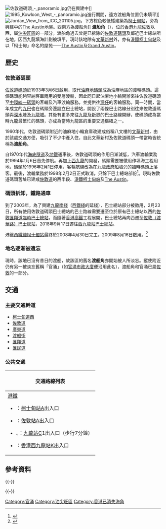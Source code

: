 [[File:佐敦道碼頭_-_panoramio.jpg|thumb]]仍在興建中]]
[[File:1995_Kowloon_West_-_panoramio.jpg|thumb]]進行期間，遠方渡船角位置仍未填平]]
[[File:Jordan_View_from_ICC_201105.jpg|thumb]]，下方棕色較低矮建築為[[柯士甸站|柯士甸站]]，旁為興建中的[[The_Austin|The Austin]]地盤。西南方為渡船角]]
'''渡船角'''（{{lang-en|Ferry Point}}），位於[[香港|香港]][[九龍|九龍]][[佐敦|佐敦]]以西，屬[[油尖旺區|油尖旺區]]的一部分。渡船角過去曾是已拆除的[[佐敦道碼頭|佐敦道碼頭]]及鄰近巴士總站所在地，因西九龍填海計劃被填平，現時該地除有[[文華新村|文華新村]]外，亦有[[港鐵|港鐵]][[柯士甸站|柯士甸站]]及以「柯士甸」命名的屋苑——[[The_Austin|The Austin]]及[[Grand_Austin|Grand Austin]]。

==歷史==
===佐敦道碼頭===
[[佐敦道碼頭|佐敦道碼頭]]於1933年3月6日啟用，取代[[油麻地碼頭|油麻地碼頭]]成為油麻地區的渡輪碼頭。這個碼頭能夠容納客車兩用的雙層渡輪，因此同日起油麻地小輪開辦來往佐敦道碼頭至[[中環|中環]][[統一碼頭|統一碼頭]]的客輪及汽車渡輪服務，並提供往[[灣仔|灣仔]]的客輪服務。同一時間，當年成立的[[九龍巴士|九巴]]也在碼頭旁邊設立巴士總站，開設了兩條巴士路線分別往來佐敦道碼頭與[[深水埗|深水埗]]及[[九龍城|九龍城]]。其後有更多來往[[九龍|九龍]]及[[新界|新界]]的巴士路線開辦，使碼頭成為當時九龍最繁忙的碼頭，亦成為當時九龍區的重要交通樞紐之一。

1960年代，佐敦道碼頭附近的油麻地小輪倉庫改建成俗稱八文樓的[[文華新村|文華新村]]，由於該處交通方便，吸引了不少中產入住，自此文華新村及佐敦道碼頭一帶當時皆統稱為'''渡船角'''。

自1970年代[[香港海底隧道|海底隧道]]及[[香港地鐵|地鐵]]通車後，佐敦道碼頭的作用日漸減低，汽車渡輪業務於1994年1月6日首先停航。再加上[[西九龍|西九龍]]的開發，碼頭需要被徵用作填海工程用地，碼頭於1996年2月1日停用，客輪航線改為在[[九龍政府船塢|九龍政府船塢]]旁的臨時碼頭上落客。最後，渡輪業務於1998年2月2日正式取消，只餘下巴士總站部份<ref>{{Cite web |url=http://hk.epochtimes.com/7/7/27/48731.htm |title=油麻地碼頭與佐敦道碼頭 |accessdate=2015-12-24 |archive-date=2008-09-30 |archive-url=https://web.archive.org/web/20080930181537/http://hk.epochtimes.com/7/7/27/48731.htm |dead-url=no }}</ref>。現時佐敦道碼頭舊址已建成[[佐敦道|佐敦道]]的西半段、[[港鐵|港鐵]][[柯士甸站|柯士甸站]]及[[The_Austin|The Austin]]。

===碼頭拆卸，鐵路通車===
到了2003年，為了興建[[九龍南綫|九龍南綫]]（[[西鐵綫|西鐵綫]]的延綫），巴士總站部分被徵用，2月23日，所有使用佐敦道碼頭巴士總站的巴士路線需要遷至位於原有巴士總站以西的[[佐敦（匯翔道）巴士總站|佐敦匯翔道臨時巴士總站]]，而隨著[[香港高鐵|香港高鐵]]工程展開，巴士總站再向西遷至[[佐敦（渡華路）巴士總站|佐敦（渡華路）巴士總站]]，2018年9月17日遷往[[西九龍站巴士總站|西九龍站巴士總站]]。

港鐵[[西鐵綫|西鐵綫]][[柯士甸站|柯士甸站]]最終於2008年4月30日完工，2009年8月16日啟用。<ref>{{Cite press release|title=九龍南綫車站平頂典禮|publisher=港鐵公司|date=2008年4月30日|url=http://www.mtr.com.hk/eng/corporate/file_rep/PR-08-041-C.pdf|format=pdf|language=zh-hk|accessdate=2008年11月30日|archive-date=2020年3月28日|archive-url=https://web.archive.org/web/20200328193433/http://www.mtr.com.hk/eng/corporate/file_rep/PR-08-041-C.pdf|dead-url=no}}</ref>

===地名逐漸被遺忘===
現時，該地已沒有昔日的渡船，故該區的舊名'''渡船角'''亦開始被人所淡忘。縱使附近仍有另一被淡忘舊稱「官涌」（如[[官涌市政大廈|官涌市政大廈]]便沿用此名），渡船角和官涌已屬[[佐敦|佐敦]]的一部分。

==交通==
===主要交通幹道===
* [[柯士甸道西|柯士甸道西]]
* [[佐敦道|佐敦道]]
* [[廣東道|廣東道]]
* [[渡船街_(香港)|渡船街]]
* [[匯翔道|匯翔道]]
* [[匯民道|匯民道]]

===公共交通===
{| class="mw-collapsible mw-collapsed wikitable" style="background:white; margin: 0 auto; width: auto;"
! 交通路線列表
|-
|
;[[港鐵|港鐵]]
*{{港鐵路線標誌|TML}}：[[柯士甸站|柯士甸站]]A出入口
*{{港鐵路線標誌|TWL}}：[[佐敦站|佐敦站]]A出入口
*{{港鐵路線標誌|TCL}}、{{港鐵路線標誌|AEL}}：[[九龍站_(港鐵)|九龍站]]C1出入口（步行7分鐘）
*{{港鐵路線標誌|XRL}}：[[香港西九龍站|香港西九龍站]]K出入口
|}

==參考資料==
{{reflist}}

{{-}}
{{Geographic Location (8-way)
 | 西北 = [[油麻地|油麻地]]
 | 北 = [[油麻地|油麻地]]
 | 東北 = [[油麻地|油麻地]]
 | 西 = [[西九龍|西九龍]]新發展區
 | 中央 = 渡船角
 | 東 = [[佐敦|佐敦]]
 | 西南 = [[西九龍|西九龍]]新發展區
 | 南 = [[尖沙咀|尖沙咀]]
 | 東南 = [[尖沙咀|尖沙咀]]
}}

{{-}}
{{油尖旺區}}

[[Category:官涌|Category:官涌]]
[[Category:油尖旺區|Category:油尖旺區]]

[[Category:香港已消失海角|Category:香港已消失海角]]